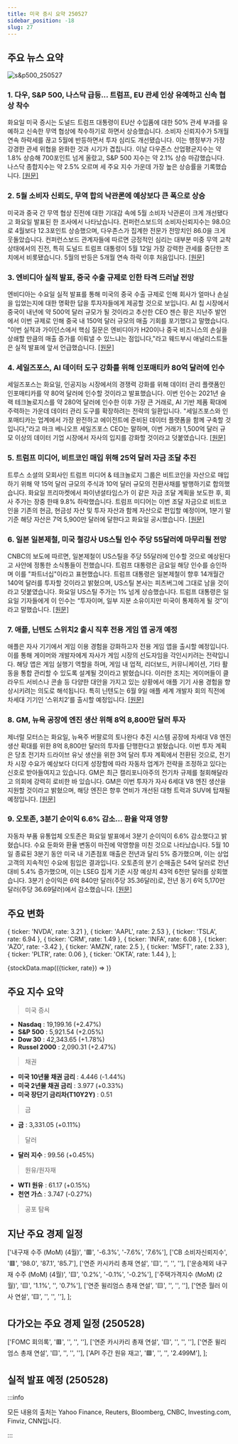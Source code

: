 ```yaml
---
title: 미국 증시 요약 250527
sidebar_position: -18
slug: 27
---
```


## 주요 뉴스 요약

![s&p500_250527](/map/250527.png)

### 1. **다우, S&P 500, 나스닥 급등... 트럼프, EU 관세 인상 유예하고 신속 협상 착수**

화요일 미국 증시는 도널드 트럼프 대통령이 EU산 수입품에 대한 50% 관세 부과를 유예하고 신속한 무역 협상에 착수하기로 하면서 상승했습니다. 소비자 신뢰지수가 5개월 연속 하락세를 끊고 5월에 반등하면서 투자 심리도 개선됐습니다. 이는 행정부가 가장 강경한 관세 위협을 완화한 것과 시기가 겹칩니다. 이날 다우존스 산업평균지수는 약 1.8% 상승해 700포인트 넘게 올랐고, S&P 500 지수는 약 2.1% 상승 마감했습니다. 나스닥 종합지수는 약 2.5% 오르며 세 주요 지수 가운데 가장 높은 상승률을 기록했습니다. [[원문]](https://finance.yahoo.com/news/live/stock-market-today-dow-sp-500-nasdaq-soar-as-trump-pauses-eu-tariff-hikes-for-fast-tracked-talks-133348369.html)

### 2. **5월 소비자 신뢰도, 무역 합의 낙관론에 예상보다 큰 폭으로 상승**

미국과 중국 간 무역 협상 진전에 대한 기대감 속에 5월 소비자 낙관론이 크게 개선됐다고 화요일 발표된 한 조사에서 나타났습니다. 컨퍼런스보드의 소비자신뢰지수는 98.0으로 4월보다 12.3포인트 상승했으며, 다우존스가 집계한 전문가 전망치인 86.0을 크게 웃돌았습니다. 컨퍼런스보드 관계자들에 따르면 긍정적인 심리는 대부분 미중 무역 교착 상태에서의 진전, 특히 도널드 트럼프 대통령이 5월 12일 가장 강력한 관세를 중단한 조치에서 비롯됐습니다. 5월의 반등은 5개월 연속 하락 이후 처음입니다. [[원문]](https://www.cnbc.com/2025/05/27/consumer-confidence-for-may-was-much-stronger-than-expected-on-optimism-for-trade-deals.html)

### 3. **엔비디아 실적 발표, 중국 수출 규제로 인한 타격 드러날 전망**

엔비디아는 수요일 실적 발표를 통해 미국의 중국 수출 규제로 인해 회사가 얼마나 손실을 입었는지에 대한 명확한 답을 투자자들에게 제공할 것으로 보입니다. AI 칩 시장에서 중국이 내년에 약 500억 달러 규모가 될 것이라고 추산한 CEO 젠슨 황은 지난주 발언에서 이번 규제로 인해 중국 내 150억 달러 규모의 매출 기회를 포기했다고 말했습니다. "이번 실적과 가이던스에서 핵심 질문은 엔비디아가 H20이나 중국 비즈니스의 손실을 상쇄할 만큼의 매출 증가를 이뤄낼 수 있느냐는 점입니다,"라고 웨드부시 애널리스트들은 실적 발표에 앞서 언급했습니다. [[원문]](https://www.reuters.com/world/china/nvidia-earnings-reveal-hit-us-export-curbs-china-2025-05-27/)

### 4. **세일즈포스, AI 데이터 도구 강화를 위해 인포매티카 80억 달러에 인수**

세일즈포스는 화요일, 인공지능 시장에서의 경쟁력 강화를 위해 데이터 관리 플랫폼인 인포매티카를 약 80억 달러에 인수할 것이라고 발표했습니다. 이번 인수는 2021년 슬랙 테크놀로지스를 약 280억 달러에 인수한 이후 가장 큰 거래로, AI 기반 제품 확대에 주력하는 가운데 데이터 관리 도구를 확장하려는 전략의 일환입니다. "세일즈포스와 인포매티카는 업계에서 가장 완전하고 에이전트에 준비된 데이터 플랫폼을 함께 구축할 것입니다,"라고 마크 베니오프 세일즈포스 CEO는 말하며, 이번 거래가 1,500억 달러 규모 이상의 데이터 기업 시장에서 자사의 입지를 강화할 것이라고 덧붙였습니다. [[원문]](https://www.reuters.com/technology/salesforce-nears-8-billion-deal-informatica-wsj-reports-2025-05-27/)

### 5. **트럼프 미디어, 비트코인 매입 위해 25억 달러 자금 조달 추진**

트루스 소셜의 모회사인 트럼프 미디어 & 테크놀로지 그룹은 비트코인을 자산으로 매입하기 위해 약 15억 달러 규모의 주식과 10억 달러 규모의 전환사채를 발행하기로 합의했습니다. 화요일 프리마켓에서 파이낸셜타임스가 이 같은 자금 조달 계획을 보도한 후, 회사 주가는 장중 한때 9.8% 하락했습니다. 트럼프 미디어는 이번 조달 자금으로 비트코인을 기존의 현금, 현금성 자산 및 투자 자산과 함께 자산으로 편입할 예정이며, 1분기 말 기준 해당 자산은 7억 5,900만 달러에 달한다고 화요일 공시했습니다. [[원문]](https://www.bloomberg.com/news/articles/2025-05-27/trump-media-to-raise-2-5-billion-in-capital-to-buy-bitcoin?srnd=phx-markets&embedded-checkout=true)

### 6. **일본 일본제철, 미국 철강사 US스틸 인수 주당 55달러에 마무리될 전망**

CNBC의 보도에 따르면, 일본제철이 US스틸을 주당 55달러에 인수할 것으로 예상된다고 사안에 정통한 소식통들이 전했습니다. 트럼프 대통령은 금요일 해당 인수를 승인하며 이를 "파트너십"이라고 표현했습니다. 트럼프 대통령은 일본제철이 향후 14개월간 140억 달러를 투자할 것이라고 밝혔으며, US스틸 본사는 피츠버그에 그대로 남을 것이라고 덧붙였습니다. 화요일 US스틸 주가는 1% 넘게 상승했습니다. 트럼프 대통령은 일요일 기자들에게 이 인수는 “투자이며, 일부 지분 소유이지만 미국이 통제하게 될 것”이라고 말했습니다. [[원문]](https://www.cnbc.com/2025/05/27/japans-nippon-expected-to-close-acquisition-of-us-steel-at-55-per-share-sources-say.html)

### 7. **애플, 닌텐도 스위치2 출시 직후 전용 게임 앱 공개 예정**

애플은 자사 기기에서 게임 이용 경험을 강화하고자 전용 게임 앱을 출시할 예정입니다. 이를 통해 게이머와 개발자에게 자사가 게임 시장의 선도자임을 각인시키려는 전략입니다. 해당 앱은 게임 실행기 역할을 하며, 게임 내 업적, 리더보드, 커뮤니케이션, 기타 활동을 통합 관리할 수 있도록 설계될 것이라고 밝혔습니다. 이러한 조치는 게이머들이 클라우드 서비스나 콘솔 등 다양한 대안을 가지고 있는 상황에서 애플 기기 사용 경험을 향상시키려는 의도로 해석됩니다. 특히 닌텐도는 6월 9일 애플 세계 개발자 회의 직전에 차세대 기기인 ‘스위치2’를 출시할 예정입니다. [[원문]](https://finance.yahoo.com/news/apple-debut-dedicated-gaming-app-194015054.html)

### 8. **GM, 뉴욕 공장에 엔진 생산 위해 8억 8,800만 달러 투자**

제너럴 모터스는 화요일, 뉴욕주 버팔로의 토나완다 추진 시스템 공장에 차세대 V8 엔진 생산 확대를 위한 8억 8,800만 달러의 투자를 단행한다고 밝혔습니다. 이번 투자 계획은 당초 전기차 드라이브 유닛 생산을 위한 3억 달러 투자 계획에서 전환된 것으로, 전기차 시장 수요가 예상보다 더디게 성장함에 따라 자동차 업계가 전략을 조정하고 있다는 신호로 받아들여지고 있습니다. GM은 최근 캘리포니아주의 전기차 규제를 철회해달라고 의회에 강력히 로비한 바 있습니다. GM은 이번 투자가 자사 6세대 V8 엔진 생산을 지원할 것이라고 밝혔으며, 해당 엔진은 향후 연비가 개선된 대형 트럭과 SUV에 탑재될 예정입니다. [[원문]](https://www.reuters.com/business/autos-transportation/gm-invest-least-800-million-engine-production-new-york-facility-sources-say-2025-05-27/)

### 9. **오토존, 3분기 순이익 6.6% 감소... 환율 악재 영향**

자동차 부품 유통업체 오토존은 화요일 발표에서 3분기 순이익이 6.6% 감소했다고 밝혔습니다. 수요 둔화와 환율 변동이 마진에 악영향을 미친 것으로 나타났습니다. 5월 10일 종료된 3분기 동안 미국 내 기존점포 매출은 전년과 달리 5% 증가했으며, 이는 상업 고객의 지속적인 수요에 힘입은 결과입니다. 오토존의 분기 순매출은 54억 달러로 전년 대비 5.4% 증가했으며, 이는 LSEG 집계 기준 시장 예상치 43억 6천만 달러를 상회했습니다. 3분기 순이익은 6억 840만 달러(주당 35.36달러)로, 전년 동기 6억 5,170만 달러(주당 36.69달러)에서 감소했습니다. [[원문]](https://www.reuters.com/business/autos-transportation/autozones-third-quarter-profit-falls-66-currency-headwinds-2025-05-27/)

## 주요 변화

  { ticker: 'NVDA', rate: 3.21 },
  { ticker: 'AAPL', rate: 2.53 },
  { ticker: 'TSLA', rate: 6.94 },
  { ticker: 'CRM', rate: 1.49 },
  { ticker: 'INFA', rate: 6.08 },
  { ticker: 'AZO', rate: -3.42 },
  { ticker: 'AMZN', rate: 2.5 },
  { ticker: 'MSFT', rate: 2.33 },
  { ticker: 'PLTR', rate: 0.06 },
  { ticker: 'OKTA', rate: 1.44 },
];

{stockData.map(({ticker, rate}) => <StockCardMini key={ticker} ticker={ticker} rate={rate}></StockCardMini>)}

## 주요 지수 요약

> 미국 증시

- **Nasdaq** : 19,199.16 (+2.47%)
- **S&P 500** : 5,921.54 (+2.05%)
- **Dow 30** : 42,343.65 (+1.78%)
- **Russel 2000** : 2,090.31 (+2.47%)

> 채권

- **미국 10년물 채권 금리** : 4.446 (-1.44%)
- **미국 2년물 채권 금리** : 3.977 (+0.33%)
- **미국 장단기 금리차(T10Y2Y)** : 0.51

> 금

- **금** : 3,331.05 (+0.11%)

> 달러

- **달러 지수** : 99.56 (+0.45%)

> 원유/원자재

- **WTI 원유** : 61.17 (+0.15%)
- **천연 가스** : 3.747 (-0.27%)

> 공포 탐욕

<FearAndGreed fearAndGreedIndex={65} vix={18.96} vixRate={-7.83} />

## 지난 주요 경제 일정

  ['내구재 수주 (MoM) (4월)', '🟥', '-6.3%', '-7.6%', '7.6%'],
  ['CB 소비자신뢰지수', '🟥', '98.0', '87.1', '85.7'],
  ['연준 카시카리 총재 연설', '🟨', '', '', ''],
  ['운송제외 내구재 수주 (MoM) (4월)', '🟨', '0.2%', '-0.1%', '-0.2%'],
  ['주택가격지수 (MoM) (2월)', '🟨', '1.1%', '', '0.7%'],
  ['연준 윌리엄스 총재 연설', '🟨', '', '', ''],
  ['연준 월러 이사 연설', '🟨', '', '', ''],
];

<EconomicCalendar data={eventsData} />

## 다가오는 주요 경제 일정 (250528)

  ['FOMC 회의록', '🟥', '', '', ''],
  ['연준 카시카리 총재 연설', '🟨', '', '', ''],
  ['연준 윌리엄스 총재 연설', '🟨', '', '', ''],
  ['API 주간 원유 재고', '🟩', '', '', '2.499M'],
];

<EconomicCalendar data={nextEventsData} />

## 실적 발표 예정 (250528)


<EarningsBoard stocksAMC={stocksAMC} />

:::info

모든 내용의 출처는 Yahoo Finance, Reuters, Bloomberg, CNBC, Investing.com, Finviz, CNN입니다.

:::
